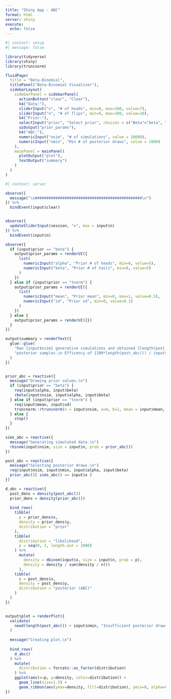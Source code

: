 ```yaml
---
title: "Shiny App - ABC"
format: html
server: shiny
execute: 
  echo: false
---
```


```r
#| context: setup
#| message: false

library(tidyverse)
library(shiny)
library(truncnorm)
```


```r
fluidPage(
  title = "Beta-Binomial",
  titlePanel("Beta-Binomial Visualizer"),
  sidebarLayout(
    sidebarPanel = sidebarPanel(
      actionButton("clear", "Clear"),
      h4("Data:"),
      sliderInput("x", "# of heads", min=0, max=100, value=7),
      sliderInput("n", "# of flips", min=0, max=100, value=10),
      h4("Prior:"),
      selectInput("prior", "Select prior", choices = c("Beta"="beta", "Trunc Norm"="tnorm")),
      uiOutput("prior_params"),
      h4("ABC:"),
      numericInput("nsim", "# of simulations", value = 10000),
      numericInput("nmin", "Min # of posterior draws", value = 1000)
    ),
    mainPanel = mainPanel(
      plotOutput("plot"),
      textOutput("summary")
    )
  )
)
```

```r
#| context: server

observe({
  message("\n###############################################\n")
}) %>%
  bindEvent(input$clear)


observe({
  updateSliderInput(session, "x", max = input$n)
}) %>%
  bindEvent(input$n)

observe({
  if (input$prior == "beta") {
    output$prior_params = renderUI({
      list(
        numericInput("alpha", "Prior # of heads", min=0, value=5),
        numericInput("beta", "Prior # of tails", min=0, value=5)
      )
    })
  } else if (input$prior == "tnorm") {
    output$prior_params = renderUI({
      list(
        numericInput("mean", "Prior mean", min=0, max=1, value=0.5),
        numericInput("sd", "Prior sd", min=0, value=0.1)
      )
    })
  } else {
    output$prior_params = renderUI({})
  }
})

output$summary = renderText({
  glue::glue(
    "Ran {input$nsim} generative simulations and obtained {length(post_abc())} ",
    "posterior samples.\n Efficency of {100*length(post_abc()) / input$nsim}%."
  )
})


prior_abc = reactive({
  message("Drawing prior values.\n")
  if (input$prior == "beta") {
    req(input$alpha, input$beta)
    rbeta(input$nsim, input$alpha, input$beta)
  } else if (input$prior == "tnorm") {
    req(input$mean, input$sd)
    truncnorm::rtruncnorm(n = input$nsim, a=0, b=1, mean = input$mean, sd = input$sd)
  } else {
    stop()
  }
})

sims_abc = reactive({
  message("Generating simulated data.\n")
  rbinom(input$nsim, size = input$n, prob = prior_abc())
})

post_abc = reactive({
  message("Selecting posterior draws.\n")
  req(input$nsim, input$nmin, input$alpha, input$beta)
  prior_abc()[ sims_abc() == input$x ]
})

d_abc = reactive({
  post_dens = density(post_abc())
  prior_dens = density(prior_abc())
  
  bind_rows(
    tibble(
      p = prior_dens$x,
      density = prior_dens$y,
      distribution = "prior"
    ),
    tibble(
      distribution = "likelihood",
      p = seq(0, 1, length.out = 1000)
    ) %>%
      mutate(
        density = dbinom(input$x, size = input$n, prob = p),
        density = density / sum(density / n())
      ),
    tibble(
      p = post_dens$x,
      density = post_dens$y,
      distribution = "posterior (ABC)"
    )
  )
})


output$plot = renderPlot({
  validate(
    need(length(post_abc()) > input$nmin, "Insufficient posterior draws to accurately estimate the density, try increasing the number of simulations!")
  )
  
  message("Creating plot.\n")
  
  bind_rows(
    d_abc()
  ) %>%
    mutate(
      distribution = forcats::as_factor(distribution)
    ) %>%
    ggplot(aes(x=p, y=density, color=distribution)) +
      geom_line(size=1.5) +
      geom_ribbon(aes(ymax=density, fill=distribution), ymin=0, alpha=0.5)
})
```